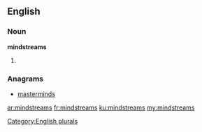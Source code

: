 ==English==

===Noun===
'''mindstreams'''

# {{plural of|[[mindstream]]}}

===Anagrams===
* [[masterminds#English|masterminds]]

[[Category:English plurals]]

[[ar:mindstreams]]
[[fr:mindstreams]]
[[ku:mindstreams]]
[[my:mindstreams]]